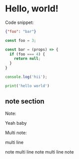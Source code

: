 # Hello, world!

Code snippet:

```json title="JSON Snippet"
{"foo": "bar"}
```

```js title="JavaScript Snippet"
const foo = 3;

const bar = (props) => {
  if (foo === 4) {
    return null;
  }
}

console.log('hii');
```


```python title="Python Snippet"
print('hello world')
```

## note section

Note:

<Note>Yeah baby</Note>

Multi note:

<Note>

multi line

note multi line note multi line note

</Note>
